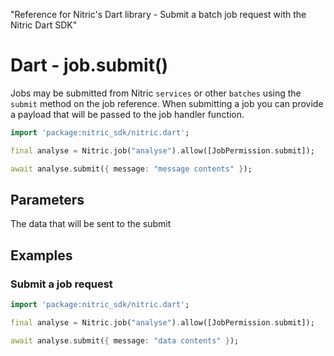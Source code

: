   "Reference for Nitric's Dart library - Submit a batch job request with the Nitric Dart SDK"

# Dart - job.submit()

Jobs may be submitted from Nitric `services` or other `batches` using the `submit` method on the job reference. When submitting a job you can provide a payload that will be passed to the job handler function.

```dart
import 'package:nitric_sdk/nitric.dart';

final analyse = Nitric.job("analyse").allow([JobPermission.submit]);

await analyse.submit({ message: "message contents" });
```

## Parameters

<Properties>
  <Property name="message" required type="Map<String, dynamic>">
    The data that will be sent to the submit
  </Property>
</Properties>

## Examples

### Submit a job request

```dart
import 'package:nitric_sdk/nitric.dart';

final analyse = Nitric.job("analyse").allow([JobPermission.submit]);

await analyse.submit({ message: "data contents" });
```
